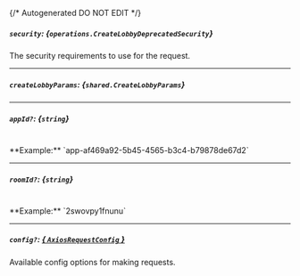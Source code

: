 {/* Autogenerated DO NOT EDIT  */}

##### `security`: *{`operations.CreateLobbyDeprecatedSecurity`}*
The security requirements to use for the request.
<Collapsible>
    <CreateLobbyDeprecatedSecurity/>
</Collapsible>

---
##### `createLobbyParams`: *{`shared.CreateLobbyParams`}*
<Collapsible>
    <CreateLobbyParams/>
</Collapsible>

---
##### `appId?`: *{`string`}*
<br/>
**Example:** `app-af469a92-5b45-4565-b3c4-b79878de67d2`

---
##### `roomId?`: *{`string`}*
<br/>
**Example:** `2swovpy1fnunu`

---
##### `config?`: [*{ `AxiosRequestConfig` }*](https://axios-http.com/docs/req_config)
Available config options for making requests.


